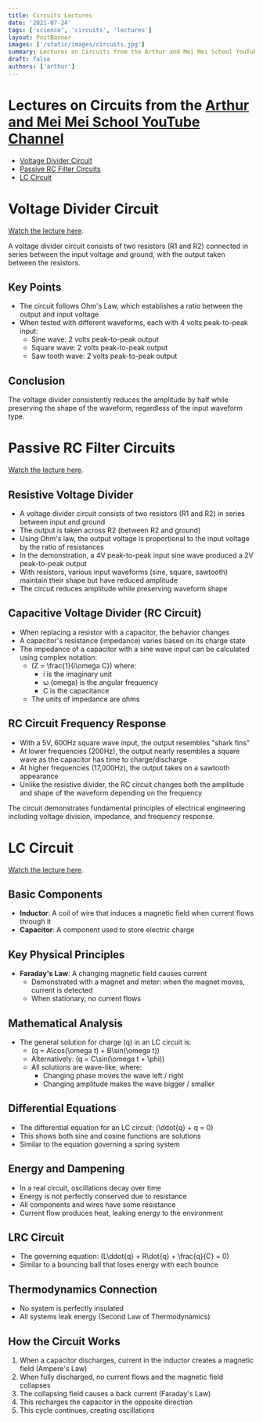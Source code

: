 ```yaml
---
title: Circuits Lectures
date: '2021-07-24'
tags: ['science', 'circuits', 'lectures']
layout: PostBanner
images: ['/static/images/circuits.jpg']
summary: Lectures on Circuits from the Arthur and Mei Mei School YouTube Channel
draft: false
authors: ['arthur']
---
```


# Lectures on Circuits from the [Arthur and Mei Mei School YouTube Channel](https://www.youtube.com/channel/UCsG2_wYtteZ3iEx0POkHSWQ)

- [Voltage Divider Circuit](https://www.youtube.com/watch?v=87SxO-NP0XU)
- [Passive RC Filter Circuits](https://www.youtube.com/watch?v=zHpEoPHfMhY)
- [LC Circuit](https://www.youtube.com/watch?v=OF3AUQ2tOfk)

# Voltage Divider Circuit

[Watch the lecture here](https://www.youtube.com/watch?v=87SxO-NP0XU).

A voltage divider circuit consists of two resistors (R1 and R2) connected in series between the input voltage and ground, with the output taken between the resistors.

## Key Points

- The circuit follows Ohm's Law, which establishes a ratio between the output and input voltage
- When tested with different waveforms, each with 4 volts peak-to-peak input:
  - Sine wave: 2 volts peak-to-peak output
  - Square wave: 2 volts peak-to-peak output
  - Saw tooth wave: 2 volts peak-to-peak output

## Conclusion

The voltage divider consistently reduces the amplitude by half while preserving the shape of the waveform, regardless of the input waveform type.

# Passive RC Filter Circuits

[Watch the lecture here](https://www.youtube.com/watch?v=zHpEoPHfMhY).

## Resistive Voltage Divider

- A voltage divider circuit consists of two resistors (R1 and R2) in series between input and ground
- The output is taken across R2 (between R2 and ground)
- Using Ohm's law, the output voltage is proportional to the input voltage by the ratio of resistances
- In the demonstration, a 4V peak-to-peak input sine wave produced a 2V peak-to-peak output
- With resistors, various input waveforms (sine, square, sawtooth) maintain their shape but have reduced amplitude
- The circuit reduces amplitude while preserving waveform shape

## Capacitive Voltage Divider (RC Circuit)

- When replacing a resistor with a capacitor, the behavior changes
- A capacitor's resistance (impedance) varies based on its charge state
- The impedance of a capacitor with a sine wave input can be calculated using complex notation:
  - \(Z = \frac{1}{i\omega C}\) where:
    - i is the imaginary unit
    - ω (omega) is the angular frequency
    - C is the capacitance
  - The units of impedance are ohms

## RC Circuit Frequency Response

- With a 5V, 600Hz square wave input, the output resembles "shark fins"
- At lower frequencies (200Hz), the output nearly resembles a square wave as the capacitor has time to charge/discharge
- At higher frequencies (17,000Hz), the output takes on a sawtooth appearance
- Unlike the resistive divider, the RC circuit changes both the amplitude and shape of the waveform depending on the frequency

The circuit demonstrates fundamental principles of electrical engineering including voltage division, impedance, and frequency response.

# LC Circuit

[Watch the lecture here](https://www.youtube.com/watch?v=OF3AUQ2tOfk).

## Basic Components

- **Inductor**: A coil of wire that induces a magnetic field when current flows through it
- **Capacitor**: A component used to store electric charge

## Key Physical Principles

- **Faraday's Law**: A changing magnetic field causes current
  - Demonstrated with a magnet and meter: when the magnet moves, current is detected
  - When stationary, no current flows

## Mathematical Analysis

- The general solution for charge (q) in an LC circuit is:
  - \(q = A\cos(\omega t) + B\sin(\omega t)\)
  - Alternatively: \(q = C\sin(\omega t + \phi)\)
  - All solutions are wave-like, where:
    - Changing phase moves the wave left / right
    - Changing amplitude makes the wave bigger / smaller

## Differential Equations

- The differential equation for an LC circuit: \(\ddot{q} + q = 0\)
- This shows both sine and cosine functions are solutions
- Similar to the equation governing a spring system

## Energy and Dampening

- In a real circuit, oscillations decay over time
- Energy is not perfectly conserved due to resistance
- All components and wires have some resistance
- Current flow produces heat, leaking energy to the environment

## LRC Circuit

- The governing equation: \(L\ddot{q} + R\dot{q} + \frac{q}{C} = 0\)
- Similar to a bouncing ball that loses energy with each bounce

## Thermodynamics Connection

- No system is perfectly insulated
- All systems leak energy (Second Law of Thermodynamics)

## How the Circuit Works

1. When a capacitor discharges, current in the inductor creates a magnetic field (Ampere's Law)
2. When fully discharged, no current flows and the magnetic field collapses
3. The collapsing field causes a back current (Faraday's Law)
4. This recharges the capacitor in the opposite direction
5. This cycle continues, creating oscillations
